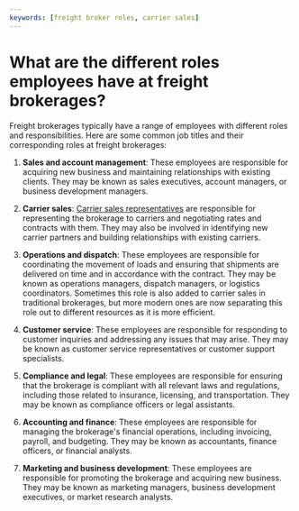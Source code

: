 ```yaml
---
keywords: [freight broker roles, carrier sales]
---
```


# What are the different roles employees have at freight brokerages?

Freight brokerages typically have a range of employees with different roles and responsibilities. Here are some common job titles and their corresponding roles at freight brokerages:

1. **Sales and account management**: These employees are responsible for acquiring new business and maintaining relationships with existing clients. They may be known as sales executives, account managers, or business development managers.

1. **Carrier sales**: [Carrier sales representatives](./what-are-carrier-sales-representatives.mdx) are responsible for representing the brokerage to carriers and negotiating rates and contracts with them. They may also be involved in identifying new carrier partners and building relationships with existing carriers.

1. **Operations and dispatch**: These employees are responsible for coordinating the movement of loads and ensuring that shipments are delivered on time and in accordance with the contract. They may be known as operations managers, dispatch managers, or logistics coordinators. Sometimes this role is also added to carrier sales in traditional brokerages, but more modern ones are now separating this role out to different resources as it is more efficient.

1. **Customer service**: These employees are responsible for responding to customer inquiries and addressing any issues that may arise. They may be known as customer service representatives or customer support specialists.

1. **Compliance and legal**: These employees are responsible for ensuring that the brokerage is compliant with all relevant laws and regulations, including those related to insurance, licensing, and transportation. They may be known as compliance officers or legal assistants.

1. **Accounting and finance**: These employees are responsible for managing the brokerage's financial operations, including invoicing, payroll, and budgeting. They may be known as accountants, finance officers, or financial analysts.

1. **Marketing and business development**: These employees are responsible for promoting the brokerage and acquiring new business. They may be known as marketing managers, business development executives, or market research analysts.
